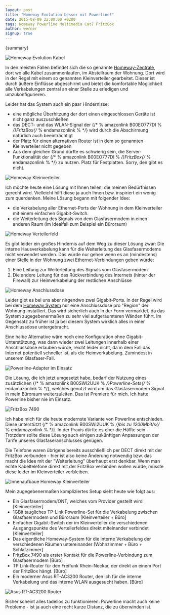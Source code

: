 ```yaml
---
layout: post
title: "Homeway Evolution besser mit Powerline?"
date: 2015-08-09 22:00:00 +0200
tags: Homeway Powerline Multimedia Cat7 FritzBox
author: werner
signup: true
---
```





{summary}

<Image src={homewayEvolutionKabelImage} alt="Homeway Evolution Kabel" caption="Ein echtes kleines Kunstwerk dieses Kabel. Jede Menge Abschirmung und Sonderfinessen. Sozusagen ein 'Cat7+'-Kabel." />

In den meisten Fällen befindet sich die so genannte [Homeway-Zentrale](https://www.homeway.de/die-systeme/systemkomponenten/homeway-zentrale.html), dort wo alle Kabel zusammenlaufen, im Abstellraum der Wohnung. Dort wird in der Regel mit einem so genannten Kleinverteiler gearbeitet. Dieser ist durch äußere Einflüsse abgeschirmt und bietet die komfortable Möglichkeit alle Verkabelungen zentral an einer Stelle zu erledigen und umzukonfigurieren.

Leider hat das System auch ein paar Hindernisse:

- eine mögliche Überhitzung der dort einen eingeschlossen Geräte ist nicht ganz auszuschließen
- das DECT- und das WLAN-Signal der {/* % amazonlink B00EO777DI % */}FritzBox{/* % endamazonlink % */} wird durch die Abschirmung natürlich auch beeinträchtigt
- der Platz für einen alternativen Router ist in dem so genannten Kleinverteiler nicht gegeben
- Aus dem gleichen Grund dürfte es schwierig sein, die Server-Funktionalität der {/* % amazonlink B00EO777DI % */}FritzBox{/* % endamazonlink % */} zu nutzen. Platz für Festplatten. Sorry, den gibt es nicht.

<Image src={homewayKleinverteilerImage} alt="Homeway Kleinverteiler" caption="So sieht der typische Homeway-Kleinverteiler aus. Nicht viel anders als ein beliebiger Stromkasten." />

Ich möchte heute eine Lösung mit Ihnen teilen, die meinen Bedürfnissen gerecht wird. Vielleicht hilft diese ja auch Ihnen bzw. inspiriert ein wenig zum querdenken. Meine Lösung begann mit folgender Idee:

- die Verkabelung aller Ethernet-Ports der Wohnung in dem Kleinverteiler mit einem einfachen Gigabit-Switch.
- die Weiterleitung des Signals von dem Glasfasermodem in einen anderen Raum (im Idealfall zum Beispiel ein Büroraum)

<Image src={homewayVerteilerfeldImage} alt="Homeway Verteilerfeld" caption="Das Verteilerfeld des Homeway-Systems ist die Zentrale bei der alle Anschlussdosen sauber miteinander verbunden werden können. Ich benutze einfache Cat7-Netzwerkkabel für den Anschluss an den Switch. Es gibt aber beispielsweise auch Y-Kabel zur Aufteilung von Ethernet und Telefon." />

Es gibt leider ein großes Hindernis auf dem Weg zu dieser Lösung zwar: Die interne Hausverkabelung kann für die Weiterleitung des Glasfasermodems nicht verwendet werden. Das würde nur gehen wenn es an (mindestens) einer Stelle in der Wohnung zwei Ethernet-Verbindungen geben würde:

1. Eine Leitung zur Weiterleitung des Signals vom Glasfasermodem
2. Die andere Leitung für das Rückverbindung des Internets (hinter der Firewall) zur Heimverkabelung der restlichen Anschlüsse

<Image src={homewayAnschlussdoseImage} alt="Homeway Anschlussdose" caption="So sieht eine typische 10GBit-Anschlussdose im Homeway-Evolution-System aus. Telefonanschlüsse darf man natürlich nicht brauchen." />

Leider gibt es bei uns aber nirgendwo zwei Gigabit-Ports. In der Regel wird bei dem [Homeway System](http://www.homeway.de/die-systeme.html) nur eine Anschlussdose pro "Region" der Wohnung installiert. Das wird sicherlich auch in der Form vermarktet, da das System zugegebenermaßen zu sehr viel aufgeräumteren Wänden führt. Im Gegensatz zu früher ist ja bei diesem System wirklich alles in einer Anschlussdose untergebracht.

Eine halbe Alternative wäre noch eine Konfiguration ohne Gigabit-Unterstützung, was dann wieder zwei Leitungen innerhalb einer Anschlussdose erlauben würde, reicht leider nicht, da in dem Fall das Internet potentiell schneller ist, als die Heimverkabelung. Zumindest in unserem Glasfaser-Fall.

<Image src={homewayPowerlineAdapterImage} alt="Powerline-Adapter im Einsatz" caption="Powerline-Adapter von TP Link wie er bei mir in der Homeway-Zentrale verbaut ist. Der Empfänger ist 3 Meter Luftlinie weiter in meinem Büroraum." />

Die Lösung, die ich jetzt umgesetzt habe, bedarf der Nutzung eines zusätzlichen {/* % amazonlink B00SWI2UUK % */}Powerline-Sets{/* % endamazonlink % */}, welches genutzt wird um das Glasfasermodem Signal in mein Büroraum weiterzuleiten. Das ist Premiere für mich. Ich hatte Powerline bisher nie im Einsatz.

<Image src={homewayFritzBox7490Image} alt="FritzBox 7490" caption="Die FritzBox 7490 benutze ich zur Aufteilung des Internets auf den Asus- und den Freifunk-Router und natürlich als DECT-Basisstation. Ich fürchte die FritzBox fühlt sich etwas unterfordert." />

Ich habe mich für die heute modernste Variante von Powerline entschieden. Diese unterstützt {/* % amazonlink B00SWI2UUK % */}bis zu 1200Mbit/s{/* % endamazonlink % */}. In der Praxis dürfte es eher die Hälfte sein. Trotzdem sollte diese Lösung auch einigen zukünftigen Anpassungen der Tarife unseres Glasfaseranschlusses genügen.

Die Telefone waren übrigens bereits ausschließlich per DECT direkt mit der FritzBox verbunden - hier ist also keine Änderung notwendig bzw. das macht die Idee mit der "Weiterleitung" überhaupt erst denkbar. Wenn man echte Kabeltelefone direkt mit der FritzBox verbinden wollen würde, müsste diese leider im Kleinverteiler verbleiben.

<Image src={homewayInnenaufbauKleinverteilerImage} alt="Innenaufbaue Homeway Kleinverteiler" caption="Mein Aufbau im Innenraum des Homeway-Kleinverteilers. Normalerweise wäre hier unter anderem die FritzBox. Bei mir gibt es nur Glasfasermodem, Switch, Powerline-Adapter und das Homeway-Verteilerfeld. Verhältnismäßig übersichtlich." />

Mein zugegebenermaßen kompliziertes Setup sieht heute wie folgt aus:

- Ein Glasfasermodem/ONT, welches vom Provider gestellt wird [Kleinverteiler]
- 1GBit taugliches <AmazonLink id="B00SWI2UUK">TP-Link Powerline-Set</AmazonLink> für die Verkabelung zwischen Glasfasermodem und Büroraum [Kleinverteiler + Büro]
- Einfacher Gigabit-Switch der im Kleinverteiler die verschiedenen Ausgangspunkte des Verteilerfeldes direkt miteinander verbindet [Kleinverteiler]
- Das eigentliche Homeway-System für die interne Verkabelung der verschiedenen Räumen untereinander [Wohnzimmer + Büro + Schlafzimmer]
- <AmazonLink id="B00EO777DI">FritzBox 7490</AmazonLink> als erster Kontakt für die Powerline-Verbindung zum Glasfasermodem [Büro]
- TP Link-Router für den Freifunk Rhein-Neckar, der direkt an einem Port der <AmazonLink id="B00EO777DI">FritzBox</AmazonLink> hängt. [Büro]
- Ein moderner <AmazonLink id="B00XJKH67I">Asus RT-AC3200 Router</AmazonLink>, den ich für die interne Verkabelung und das interne WLAN ausgesucht haben. [Büro]

<Image src={homewayAsusRouterRTAC3200Image} alt="Asus RT-AC3200 Router" caption="Asus RT-AC3200 Router - unendlich viel Power für einen WLAN-Router mit der vermutlich besten Firmware im Markt. Leider ist aber nicht alles schon ausgereift." />

Bisher scheint alles tadellos zu funktionieren. Powerline macht auch keine Probleme - ist ja auch eine recht kurze Distanz, die zu überwinden ist.
